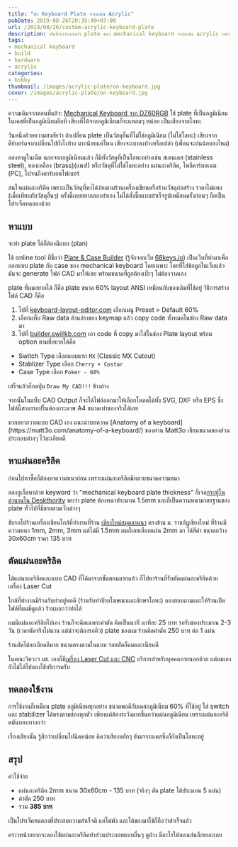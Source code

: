 ```yaml
---
title: "ทำ Keyboard Plate จากแผ่น Acrylic"
pubDate: 2019-08-26T20:35:49+07:00
url: /2019/08/26/custom-acrylic-keyboard-plate
description: บันทึกการลองทำ plate ของ mechanical keyboard จากแผ่น acrylic หนา 2mm
tags:
- mechanical keyboard
- build
- hardware
- acrylic
categories:
- hobby
thumbnail: /images/acrylic-plate/on-keyboard.jpg
cover: /images/acrylic-plate/on-keyboard.jpg
---
```


ความเดิมจากตอนที่แล้ว: [Mechanical Keyboard จาก DZ60RGB](https://armno.in.th/2019/07/19/mechanical-keyboard-mark-6/)
ใช้ plate ที่เป็นอลูมิเนียม ในเคสที่เป็นอลูมิเนียมอีกที เสียงที่ได้จากอลูมิเนียมก็จะแหลมๆ หน่อย เป็นเสียงจากโลหะ

วันหนึ่งด้วยความสงสัยว่า ถ้าเปลี่ยน plate เป็นวัสดุอื่นที่ไม่ใช่อลูมิเนียม (ไม่ใช่โลหะ)
เสียงจากคีย์บอร์ดจากเปลี่ยนไปยังไงบ้าง มากน้อยแค่ไหน เสียงจะเบาลงบ้างหรือเปล่า (เพื่อนจะบ่นน้อยลงไหม)

ลองหาดูในเน็ต นอกจากอลูมิเนียมแล้ว ก็มีทั้งวัสดุที่เป็นโลหะอย่างเช่น สเตนเลส (stainless steel),
ทองเหลือง (brass)(แพง!) หรือวัสดุที่ไม่ใช่โลหะอย่าง แผ่นอะคริลิค, โพลีคาร์บอเนต (PC), ไปจนถึงคาร์บอนไฟเบอร์

สนใจแผ่นอะคริลิค เพราะเป็นวัสดุที่หาได้ง่ายตามร้านเครื่องเขียนหรือร้านวัสดุก่อสร้าง ราคาไม่แพง (เมื่อเทียบกับวัสดุอื่นๆ)
ครั้งนี้เลยอยากลองทำเอง ไม่ได้สั่งซื้อแบบสำเร็จรูปเหมือนครั้งก่อนๆ
ถือเป็นโปรเจ็คทดลองด้วย

## หาแบบ

จะทำ plate ได้ก็ต้องมีแบบ (plan)

ใช้ online tool ที่ชื่อว่า [Plate & Case Builder](http://builder.swillkb.com/) (รู้จักจากเว็บ [68keys.io](https://68keys.io/))
เป็นเว็บที่ทำมาเพื่อออกแบบ plate กับ case ของ mechanical keyboard โดยเฉพาะ
โดยที่ใส่ข้อมูลในเว็บแล้วมันจะ generate ไฟล์ CAD มาให้เลย พร้อมขนาดที่ถูกต้องเป๊ะๆ ไม่ต้องวาดเอง

<Picture
  src="/images/acrylic-plate/plate-case-builder.png"
  alt="หน้าเว็บ plate & case builder"
  ratio="16-10"
  caption="หน้าเว็บ Plate & Case Builder (http://builder.swillkb.com/)"
/>

plate ที่ผมอยากได้ ก็คือ plate ขนาด 60% layout ANSI เหมือนกับของเดิมที่ใช้อยู่
วิธีการสร้างไฟล์ CAD ก็คือ

1. ไปที่ [keyboard-layout-editor.com](http://www.keyboard-layout-editor.com/#/) เลือกเมนู Preset > Default 60%
2. เลือกแท็บ Raw data ด้านล่างของ keymap แล้ว copy code ทั้งหมดในช่อง Raw data มา
3. ไปที่ [builder.swillkb.com](http://builder.swillkb.com/) เอา code ที่ copy มาใส่ในช่อง Plate layout พร้อม option ตามที่อยากได้คือ
  * Switch Type เลือกแบบแรก `MX` (Classic MX Cutout)
  * Stablizer Type เลือก `Cherry + Costar`
  * Case Type เลือก `Poker - 60%`

<Picture
  src="/images/acrylic-plate/kle.png"
  alt="keyboard-layout-editor.com"
  caption="1. เลือก Default 60%"
/>

<Picture
  src="/images/acrylic-plate/copy.png"
  alt="เลือกแท็บ Raw data ด้านล่างของ keymap แล้ว copy code ทั้งหมดในช่อง Raw data มา"
  caption="2. copy Raw Data"
/>

<Picture
  src="/images/acrylic-plate/builder.png"
  alt="3"
  caption="3. เอา Raw Data มาใส่ในช่อง plate layout"
/>

เสร็จแล้วก็กดปุ่ม `Draw My CAD!!!` ข้างล่าง

จากนั้นในแท็บ CAD Output ก็จะได้ไฟล์ออกมาให้เลือกโหลดได้ทั้ง SVG, DXF หรือ EPS
ซึ่งไฟล์นี้สามารถปริ๊นต์ลงกระดาษ A4 ขนาดเท่าของจริงได้เลย

<Picture
  src="/images/acrylic-plate/cad-output.png"
  alt="3"
  caption="output ดาวน์โหลดไฟล์เก็บไว้ได้"
/>

<WarningMessage>
  หากอยากวาดแบบ CAD เอง แนะนำบทความ [Anatomy of a keyboard](https://matt3o.com/anatomy-of-a-keyboard/)
  ของท่าน Matt3o เขียนขนาดของส่วนประกอบต่างๆ ไว้ละเอียดดี
</WarningMessage>

## หาแผ่นอะคริลิค

ก่อนไปหาซื้อก็ต้องหาความหนาก่อน เพราะแผ่นอะคริลิคมีหลายขนาดความหนา

ลองกูเกิ้ลหาด้วย keyword ว่า "mechanical keyboard plate thickness"
ก็เจอ[กระทู้ในตำนานใน Deskthority](https://deskthority.net/viewtopic.php?f=7&t=5761&start=)
พบว่า plate ต้องหนาประมาณ 1.5mm และก็เป็นความหนามาตรฐานของ plate ทั่วไปที่มีขายตามเว็บต่างๆ

ขับรถไปร้านเครื่องเขียนใกล้ที่ทำงานที่ร้าน [เชียงใหม่สมุดลานนา](https://goo.gl/maps/axqByJHXpj6cjDrU9) ตรงข้าม ม. ราชภัฏเชียงใหม่
ที่ร้านมีความหนา 1mm, 2mm, 3mm แต่ไม่มี 1.5mm ผมก็เลยเลือกแผ่น 2mm มา ได้สีดำ
ขนาดกว้าง 30x60cm ราคา 135 บาท

## ตัดแผ่นอะคริลิค

ได้แผ่นอะคริลิคและแบบ CAD ที่ได้มาจากขั้นตอนแรกแล้ว ก็ไปหาร้านที่รับตัดแผ่นอะคริลิคด้วยเครื่อง Laser Cut

ใกล้ที่ทำงานมีร้านรับทำอยู่พอดี (ร้านรับทำป้ายโฆษณาและอักษรโลหะ) ลองสอบถามและให้ร้านเปิดไฟล์ที่ผมมีดูแล้ว ร้านบอกว่าทำได้

ผมมีแผ่นอะคริลิกไปเอง ร้านก็จะคิดเฉพาะค่าตัด คิดเป็นนาที นาทีละ 25 บาท
รอรับของประมาณ 2-3 วัน (เวลาตัดจริงไม่นาน แต่น่าจะต้องรอคิว)
plate ของผม ร้านคิดค่าตัด 250 บาท ต่อ 1 แผ่น

ร้านตัดได้ละเอียดดีมาก ขนาดตรงตามในแบบ รอยตัดก็คมและเนียนดี

<Picture
  src="/images/acrylic-plate/acrylic-plate.jpg"
  alt="plate อะคริลิค"
  ratio="16-9"
/>

<Picture
  src="/images/acrylic-plate/plate-2.jpg"
  alt="plate อะคริลิค"
  ratio="16-9"
/>

<WarningMessage>
  ในคณะวิศวะฯ มช. เองก็มี<a href="http://me.eng.cmu.ac.th/new/?page_id=608">เครื่อง Laser Cut และ CNC</a> บริการสำหรับบุคคลภายนอกด้วย แต่ผมเองยังไม่ได้ไปลองใช้บริการครับ
</WarningMessage>

## ทดลองใช้งาน

การใช้งานก็เหมือน plate อลูมิเนียมทุกอย่าง ขนาดพอดีกับเคสอลูมิเนียม 60% ที่ใช้อยู่
ใส่ switch และ stabilizer ได้ตรงตามช่องทุกตัว
เพียงแต่ต้องระวังมากขึ้นกว่าแผ่นอลูมิเนียม เพราะแผ่นอะคริลิคมันบอบบางกว่า

<Picture
  src="/images/acrylic-plate/on-keyboard.jpg"
  alt="plate อะคริลิค"
  ratio="16-9"
/>

เรื่องเสียงนั้น รู้สึกว่าเปลี่ยนไปนิดหน่อย คิดว่าเสียงหลักๆ ยังมาจากเคสซึ่งก็ยังเป็นโลหะอยู่

## สรุป

ค่าใช้จ่าย

- แผ่นอะคริลิค 2mm ขนาด 30x60cm - 135 บาท (จริงๆ ตัด plate ได้ประมาณ 5 แผ่น)
- ค่าตัด 250 บาท
- รวม **385 บาท**

เป็นโปรเจ็คทดลองที่ประสบความสำเร็จดี แค่ไม่พัง และได้ของมาใช้ก็ถือว่าสำเร็จแล้ว

คราวหน้าอยากจะลองใช้แผ่นอะคริลิคทำส่วนประกอบแบบอื่นๆ ดูบ้าง
มีอะไรให้ลองเล่นอีกเยอะเลย

<Picture
  src="/images/acrylic-plate/full-with-keycaps.jpg"
  alt="60% custom mechanical keyboard"
  ratio="16-9"
  caption="Keycaps: MDA Bigbone"
/>
